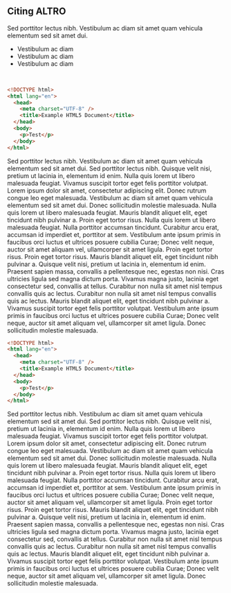 ## Citing ALTRO

Sed porttitor lectus nibh. Vestibulum ac diam sit amet quam vehicula elementum sed sit amet dui.

- Vestibulum ac diam
- Vestibulum ac diam
- Vestibulum ac diam

<br/>

```html
<!DOCTYPE html>
<html lang="en">
  <head>
    <meta charset="UTF-8" />
    <title>Example HTML5 Document</title>
  </head>
  <body>
    <p>Test</p>
  </body>
</html>
```

Sed porttitor lectus nibh. Vestibulum ac diam sit amet quam vehicula elementum sed sit amet dui. Sed porttitor lectus nibh. Quisque velit nisi, pretium ut lacinia in, elementum id enim. Nulla quis lorem ut libero malesuada feugiat. Vivamus suscipit tortor eget felis porttitor volutpat. Lorem ipsum dolor sit amet, consectetur adipiscing elit. Donec rutrum congue leo eget malesuada. Vestibulum ac diam sit amet quam vehicula elementum sed sit amet dui. Donec sollicitudin molestie malesuada. Nulla quis lorem ut libero malesuada feugiat. Mauris blandit aliquet elit, eget tincidunt nibh pulvinar a. Proin eget tortor risus. Nulla quis lorem ut libero malesuada feugiat. Nulla porttitor accumsan tincidunt. Curabitur arcu erat, accumsan id imperdiet et, porttitor at sem. Vestibulum ante ipsum primis in faucibus orci luctus et ultrices posuere cubilia Curae; Donec velit neque, auctor sit amet aliquam vel, ullamcorper sit amet ligula. Proin eget tortor risus. Proin eget tortor risus. Mauris blandit aliquet elit, eget tincidunt nibh pulvinar a. Quisque velit nisi, pretium ut lacinia in, elementum id enim. Praesent sapien massa, convallis a pellentesque nec, egestas non nisi. Cras ultricies ligula sed magna dictum porta. Vivamus magna justo, lacinia eget consectetur sed, convallis at tellus. Curabitur non nulla sit amet nisl tempus convallis quis ac lectus. Curabitur non nulla sit amet nisl tempus convallis quis ac lectus. Mauris blandit aliquet elit, eget tincidunt nibh pulvinar a. Vivamus suscipit tortor eget felis porttitor volutpat. Vestibulum ante ipsum primis in faucibus orci luctus et ultrices posuere cubilia Curae; Donec velit neque, auctor sit amet aliquam vel, ullamcorper sit amet ligula. Donec sollicitudin molestie malesuada.

```html
<!DOCTYPE html>
<html lang="en">
  <head>
    <meta charset="UTF-8" />
    <title>Example HTML5 Document</title>
  </head>
  <body>
    <p>Test</p>
  </body>
</html>
```

Sed porttitor lectus nibh. Vestibulum ac diam sit amet quam vehicula elementum sed sit amet dui. Sed porttitor lectus nibh. Quisque velit nisi, pretium ut lacinia in, elementum id enim. Nulla quis lorem ut libero malesuada feugiat. Vivamus suscipit tortor eget felis porttitor volutpat. Lorem ipsum dolor sit amet, consectetur adipiscing elit. Donec rutrum congue leo eget malesuada. Vestibulum ac diam sit amet quam vehicula elementum sed sit amet dui. Donec sollicitudin molestie malesuada. Nulla quis lorem ut libero malesuada feugiat. Mauris blandit aliquet elit, eget tincidunt nibh pulvinar a. Proin eget tortor risus. Nulla quis lorem ut libero malesuada feugiat. Nulla porttitor accumsan tincidunt. Curabitur arcu erat, accumsan id imperdiet et, porttitor at sem. Vestibulum ante ipsum primis in faucibus orci luctus et ultrices posuere cubilia Curae; Donec velit neque, auctor sit amet aliquam vel, ullamcorper sit amet ligula. Proin eget tortor risus. Proin eget tortor risus. Mauris blandit aliquet elit, eget tincidunt nibh pulvinar a. Quisque velit nisi, pretium ut lacinia in, elementum id enim. Praesent sapien massa, convallis a pellentesque nec, egestas non nisi. Cras ultricies ligula sed magna dictum porta. Vivamus magna justo, lacinia eget consectetur sed, convallis at tellus. Curabitur non nulla sit amet nisl tempus convallis quis ac lectus. Curabitur non nulla sit amet nisl tempus convallis quis ac lectus. Mauris blandit aliquet elit, eget tincidunt nibh pulvinar a. Vivamus suscipit tortor eget felis porttitor volutpat. Vestibulum ante ipsum primis in faucibus orci luctus et ultrices posuere cubilia Curae; Donec velit neque, auctor sit amet aliquam vel, ullamcorper sit amet ligula. Donec sollicitudin molestie malesuada.
